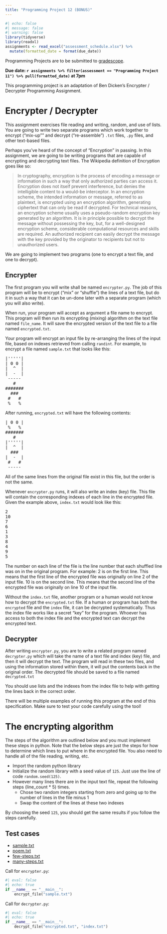 ```yaml
---
title: "Programming Project 12 (BONUS)"
---
```


```r
#| echo: false
#| message: false
#| warning: false
library(tidyverse)
library(readxl)
assignments <- read_excel("assessment_schedule.xlsx") %>% 
  mutate(formatted_date = format(due_date))
```

Programming Projects are to be submitted to [gradescope](https://www.gradescope.com/courses/676322).

**Due date: `r assignments %>% filter(assessment == "Programming Project 11") %>% pull(formatted_date)` at 7pm**

This programming project is an adaptation of Ben Dicken's Encrypter / Decrypter Programming Assignment.

# Encrypter / Decrypter

This assignment exercises file reading and writing, random, and use of lists. You are going to write two separate programs which work together to encrypt ("mix-up”" and decrypt ("re-assemble") `.txt` files, `.py` files, and other text-based files.

Perhaps you've heard of the concept of "Encryption" in passing. In this assignment, we are going to be writing programs that are capable of encrypting and decrypting text files. The Wikipedia definition of Encryption goes like so:

> In cryptography, encryption is the process of encoding a message or information in such a way that only authorized parties can access it. Encryption does not itself prevent interference, but denies the intelligible content to a would-be interceptor. In an encryption scheme, the intended information or message, referred to as plaintext, is encrypted using an encryption algorithm, generating ciphertext that can only be read if decrypted. For technical reasons, an encryption scheme usually uses a pseudo-random encryption key generated by an algorithm. It is in principle possible to decrypt the message without possessing the key, but, for a well-designed encryption scheme, considerable computational resources and skills are required. An authorized recipient can easily decrypt the message with the key provided by the originator to recipients but not to unauthorized users.

We are going to implement two programs (one to encrypt a text file, and one to decrypt).

## Encrypter

The first program you will write shall be named `encrypter.py`. The job of this program will be to encrypt ("mix" or "shuffle") the lines of a text file, but do it in such a way that it can be un-done later with a separate program (which you will also write).

When run, your program will accept as argument a file name to encrypt. This program will then run its encrypting (mixing) algorithm on the text file named `file_name`. It will save the encrypted version of the text file to a file named `encrypted.txt`.

Your program will encrypt an input file by re-arranging the lines of the input file, based on indexes retrieved from calling `randint`. For example, to encrypt a file named `sample.txt` that looks like this:

<pre>
|'''''|
| 0 0 |
|  ^  |
|  -  |
 ----- 
   # 
#######
  ###
 #   #
 %   %
</pre> 
 

After running, `encrypted.txt` will have the following contents:

<pre>
| 0 0 |
 %   %
#######
   # 
|'''''|
|  ^  |
  ###
|  -  |
 #   #
 ----- 
</pre>

All of the same lines from the original file exist in this file, but the order is not the same.

Whenever `encrypter.py` runs, it will also write an index (key) file. This file will contain the corresponding indexes of each line in the encrypted file. Given the example above, `index.txt` would look like this:

<pre>
2
10
7
6
1
3
8
4
9
5
</pre>

The number on each line of the file is the line number that each shuffled line was on in the original program. For example: 2 is on the first line. This means that the first line of the encrypted file was originally on line 2 of the input file. 10 is on the second line. This means that the second line of the encrypted file was originally on line 10 of the input file.

Without the `index.txt` file, another program or a human would not know how to decrypt the `encrypted.txt` file. If a human or program has both the `encrypted` file and the `index` file, it can be decrypted systematically. Thus the index file works like a secret "key" for the program. Whoever has access to both the index file and the encrypted text can decrypt the encrypted text.

## Decrypter

After writing `encrypter.py`, you are to write a related program named `decrypter.py` which will take the name of a text file and index (key) file, and then it will decrypt the text. The program will read in these two files, and using the information stored within them, it will put the contents back in the original order. The decrypted file should be saved to a file named `decrypted.txt`

You should use lists and the indexes from the index file to help with getting the lines back in the correct order.

There will be multiple examples of running this program at the end of this specification. Make sure to test your code carefully using the tool!

# The encrypting algorithm

The steps of the algorithm are outlined below and you must implement these steps in python. Note that the below steps are just the steps for how to determine which lines to put where in the encrypted file. You also need to handle all of the file reading, writing, etc.

* Import the random python library
* Initialize the random library with a seed value of `125`. Just use the line of code `random.seed(125)`.
* However many lines there are in the input text file, repeat the following steps (line_count * 5) times.
  * Chose two random integers starting from zero and going up to the number of lines in the file minus 1
  * Swap the content of the lines at these two indexes
  
By choosing the seed `125`, you should get the same results if you follow the steps carefully.

##  Test cases

* [sample.txt](data/sample.txt)
* [poem.txt](data/poem.txt)
* [few-steps.txt](data/few-steps.txt)
* [many-steps.txt](data/many-steps.txt)


Call for `encrypter.py`: 

```python
#| eval: false
#| echo: true
if __name__ == "__main__":
    encrypt_file("sample.txt")
```

Call for `decrypter.py`:

```python
#| eval: false
#| echo: true
if __name__ == "__main__":
    decrypt_file("encrypted.txt", "index.txt")
```

